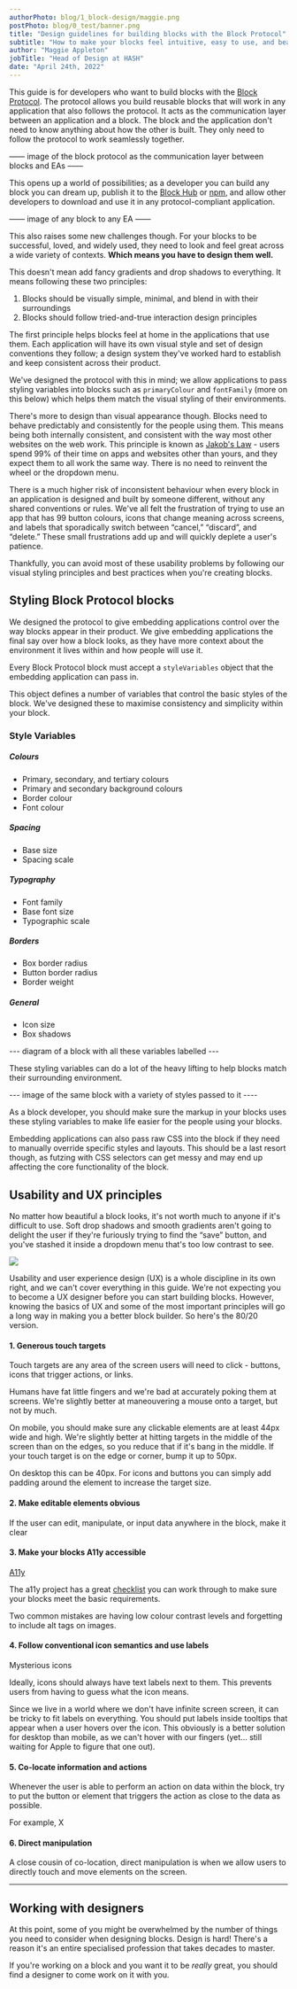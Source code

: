 ```yaml
---
authorPhoto: blog/1_block-design/maggie.png
postPhoto: blog/0_test/banner.png
title: "Design guidelines for building blocks with the Block Protocol"
subtitle: "How to make your blocks feel intuitive, easy to use, and beautiful across every application."
author: "Maggie Appleton"
jobTitle: "Head of Design at HASH"
date: "April 24th, 2022"
---
```


This guide is for developers who want to build blocks with the [Block Protocol](https://blockprotocol.org). The protocol allows you build reusable blocks that will work in any application that also follows the protocol. It acts as the communication layer between an application and a block. The block and the application don't need to know anything about how the other is built. They only need to follow the protocol to work seamlessly together.

–––– image of the block protocol as the communication layer between blocks and EAs ––––

This opens up a world of possibilities; as a developer you can build any block you can dream up, publish it to the [Block Hub](https://blockprotocol.org/hub) or [npm](https://www.npmjs.com/), and allow other developers to download and use it in any protocol-compliant application.

–––– image of any block to any EA ––––

This also raises some new challenges though. For your blocks to be successful, loved, and widely used, they need to look and feel great across a wide variety of contexts. **Which means you have to design them well.**

This doesn't mean add fancy gradients and drop shadows to everything. It means following these two principles:

1.  Blocks should be visually simple, minimal, and blend in with their surroundings
2.  Blocks should follow tried-and-true interaction design principles

The first principle helps blocks feel at home in the applications that use them. Each application will have its own visual style and set of design conventions they follow; a design system they've worked hard to establish and keep consistent across their product.

We've designed the protocol with this in mind; we allow applications to pass styling variables into blocks such as `primaryColour` and `fontFamily` (more on this below) which helps them match the visual styling of their environments.

There's more to design than visual appearance though. Blocks need to behave predictably and consistently for the people using them. This means being both internally consistent, and consistent with the way most other websites on the web work. This principle is known as [Jakob's Law](https://www.nngroup.com/videos/jakobs-law-internet-ux/) - users spend 99% of their time on apps and websites other than yours, and they expect them to all work the same way. There is no need to reinvent the wheel or the dropdown menu.

There is a much higher risk of inconsistent behaviour when every block in an application is designed and built by someone different, without any shared conventions or rules. We've all felt the frustration of trying to use an app that has 99 button colours, icons that change meaning across screens, and labels that sporadically switch between “cancel,” “discard”, and “delete.” These small frustrations add up and will quickly deplete a user's patience.

Thankfully, you can avoid most of these usability problems by following our visual styling principles and best practices when you're creating blocks.

## Styling Block Protocol blocks

We designed the protocol to give embedding applications control over the way blocks appear in their product. We give embedding applications the final say over how a block looks, as they have more context about the environment it lives within and how people will use it.

Every Block Protocol block must accept a `styleVariables` object that the embedding application can pass in.

This object defines a number of variables that control the basic styles of the block. We've designed these to maximise consistency and simplicity within your block.

### Style Variables

##### Colours

- Primary, secondary, and tertiary colours
- Primary and secondary background colours
- Border colour
- Font colour

##### Spacing

- Base size
- Spacing scale

##### Typography

- Font family
- Base font size
- Typographic scale

##### Borders

- Box border radius
- Button border radius
- Border weight

##### General

- Icon size
- Box shadows

--- diagram of a block with all these variables labelled ---

These styling variables can do a lot of the heavy lifting to help blocks match their surrounding environment.

--- image of the same block with a variety of styles passed to it ----

As a block developer, you should make sure the markup in your blocks uses these styling variables to make life easier for the people using your blocks.

Embedding applications can also pass raw CSS into the block if they need to manually override specific styles and layouts. This should be a last resort though, as futzing with CSS selectors can get messy and may end up affecting the core functionality of the block.

## Usability and UX principles

No matter how beautiful a block looks, it's not worth much to anyone if it's difficult to use. Soft drop shadows and smooth gradients aren't going to delight the user if they're furiously trying to find the “save” button, and you've stashed it inside a dropdown menu that's too low contrast to see.

![](blog/1_block-design/DesignGuidelines_1.png)

Usability and user experience design (UX) is a whole discipline in its own right, and we can't cover everything in this guide. We're not expecting you to become a UX designer before you can start building blocks. However, knowing the basics of UX and some of the most important principles will go a long way in making you a better block builder. So here's the 80/20 version.

#### 1. Generous touch targets

Touch targets are any area of the screen users will need to click - buttons, icons that trigger actions, or links.

Humans have fat little fingers and we're bad at accurately poking them at screens. We're slightly better at maneouvering a mouse onto a target, but not by much.

On mobile, you should make sure any clickable elements are at least 44px wide and high. We're slightly better at hitting targets in the middle of the screen than on the edges, so you reduce that if it's bang in the middle. If your touch target is on the edge or corner, bump it up to 50px.

On desktop this can be 40px. For icons and buttons you can simply add padding around the element to increase the target size.

#### 2. Make editable elements obvious

If the user can edit, manipulate, or input data anywhere in the block, make it clear

#### 3. Make your blocks A11y accessible

[A11y](https://www.a11yproject.com/)

The a11y project has a great [checklist](https://www.a11yproject.com/checklist/#content) you can work through to make sure your blocks meet the basic requirements.

Two common mistakes are having low colour contrast levels and forgetting to include alt tags on images.

#### 4. Follow conventional icon semantics and use labels

Mysterious icons

Ideally, icons should always have text labels next to them. This prevents users from having to guess what the icon means.

Since we live in a world where we don't have infinite screen screen, it can be tricky to fit labels on everything. You should put labels inside tooltips that appear when a user hovers over the icon. This obviously is a better solution for desktop than mobile, as we can't hover with our fingers (yet... still waiting for Apple to figure that one out).

#### 5. Co-locate information and actions

Whenever the user is able to perform an action on data within the block, try to put the button or element that triggers the action as close to the data as possible.

For example, X

#### 6. Direct manipulation

A close cousin of co-location, direct manipulation is when we allow users to directly touch and move elements on the screen.

---

## Working with designers

At this point, some of you might be overwhelmed by the number of things you need to consider when designing blocks. Design is hard! There's a reason it's an entire specialised profession that takes decades to master.

If you're working on a block and you want it to be _really_ great, you should find a designer to come work on it with you.
